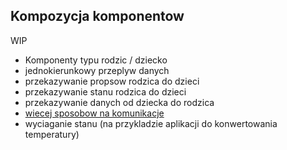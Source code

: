 ## Kompozycja komponentow

WIP

- Komponenty typu rodzic / dziecko
- jednokierunkowy przeplyw danych
- przekazywanie propsow rodzica do dzieci
- przekazywanie stanu rodzica do dzieci
- przekazywanie danych od dziecka do rodzica
- [wiecej sposobow na komunikacje](https://www.javascriptstuff.com/component-communication/)
- wyciaganie stanu (na przykladzie aplikacji do konwertowania temperatury)
